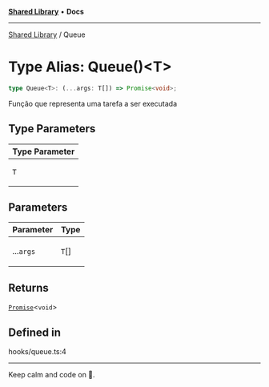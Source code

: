 
<Meta title="Libs/Shared/type-aliases/Queue" />



[**Shared Library**](/?path=/docs/libs-shared-overview--page) • **Docs**

***

[Shared Library](/?path=/docs/libs-shared-overview--page) / Queue

# Type Alias: Queue()\<T\>

```ts
type Queue<T>: (...args: T[]) => Promise<void>;
```

Função que representa uma tarefa a ser executada

## Type Parameters

<table>
<thead>
<tr>
<th>Type Parameter</th>
</tr>
</thead>
<tbody>
<tr>
<td>

`T`

</td>
</tr>
</tbody>
</table>

## Parameters

<table>
<thead>
<tr>
<th>Parameter</th>
<th>Type</th>
</tr>
</thead>
<tbody>
<tr>
<td>

...`args`

</td>
<td>

`T`[]

</td>
</tr>
</tbody>
</table>

## Returns

[`Promise`](https://developer.mozilla.org/docs/Web/JavaScript/Reference/Global_Objects/Promise)\<`void`\>

## Defined in

hooks/queue.ts:4


***

Keep calm and code on 🤘.